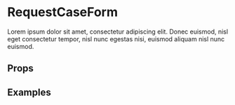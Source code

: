

<Meta title="Forms/RequestCase" component={RequestCaseForm} />

# RequestCaseForm

Lorem ipsum dolor sit amet, consectetur adipiscing elit. Donec euismod, nisl eget consectetur tempor, nisl nunc egestas nisi, euismod aliquam nisl nunc euismod.

## Props

<ArgsTable of={RequestCaseForm} />

## Examples

<Canvas>
  <Story
    name="Default"
    parameters={{
      msw: {
        handlers: [
          getTRPCMock({
            type: 'mutation',
            path: ['requestCase'],
            response: generateMock(CaseSchema),
          }),
        ],
      },
    }}
  >
    <RequestCaseForm />
  </Story>
</Canvas>
